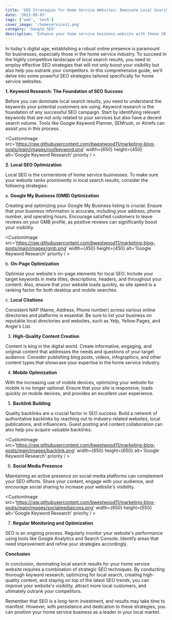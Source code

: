```yaml
---
title: 'SEO Strategies for Home Service Websites: Dominate Local Search Results'
date: '2023-09-03'
tags: ['web', 'tech']
cover_image: '/homeservices1.png'
category: 'Google SEO'
description: 'Enhance your home service business website with these 10 essential features. Improve user experience, boost SEO, and attract more customers.'
---
```


In today's digital age, establishing a robust online presence is paramount for businesses, especially those in the home service industry. To succeed in the highly competitive landscape of local search results, you need to employ effective SEO strategies that will not only boost your visibility but also help you outrank your competitors. In this comprehensive guide, we'll delve into some powerful SEO strategies tailored specifically for home service websites.

**1. Keyword Research: The Foundation of SEO Success**

Before you can dominate local search results, you need to understand the keywords your potential customers are using. Keyword research is the foundation of any successful SEO campaign. Start by identifying relevant keywords that are not only related to your services but also have a decent search volume. Tools like Google Keyword Planner, SEMrush, or Ahrefs can assist you in this process.

<CustomImage src='https://raw.githubusercontent.com/bwestwood11/marketing-blog-posts/main/images/roofkeyword.png' width={650} height={450} alt='Google Keyword Research' priority / >

**2. Local SEO Optimization**

Local SEO is the cornerstone of home service businesses. To make sure your website ranks prominently in local search results, consider the following strategies:

a. **Google My Business (GMB) Optimization**

Creating and optimizing your Google My Business listing is crucial. Ensure that your business information is accurate, including your address, phone number, and operating hours. Encourage satisfied customers to leave reviews on your GMB profile, as positive reviews can significantly boost your visibility.

<CustomImage src='https://raw.githubusercontent.com/bwestwood11/marketing-blog-posts/main/images/gmb.png' width={450} height={450} alt='Google Keyword Research' priority / >

b. **On-Page Optimization**

Optimize your website's on-page elements for local SEO. Include your target keywords in meta titles, descriptions, headers, and throughout your content. Also, ensure that your website loads quickly, as site speed is a ranking factor for both desktop and mobile searches.

c. **Local Citations**

Consistent NAP (Name, Address, Phone number) across various online directories and platforms is essential. Be sure to list your business on reputable local directories and websites, such as Yelp, Yellow Pages, and Angie's List.

3. **High-Quality Content Creation**

Content is king in the digital world. Create informative, engaging, and original content that addresses the needs and questions of your target audience. Consider publishing blog posts, videos, infographics, and other content types that showcase your expertise in the home service industry.

4. **Mobile Optimization**

With the increasing use of mobile devices, optimizing your website for mobile is no longer optional. Ensure that your site is responsive, loads quickly on mobile devices, and provides an excellent user experience.

5. **Backlink Building**

Quality backlinks are a crucial factor in SEO success. Build a network of authoritative backlinks by reaching out to industry-related websites, local publications, and influencers. Guest posting and content collaboration can also help you acquire valuable backlinks.

<CustomImage src='https://raw.githubusercontent.com/bwestwood11/marketing-blog-posts/main/images/backlink.png' width={650} height={650} alt='Google Keyword Research' priority / >

6. **Social Media Presence**

Maintaining an active presence on social media platforms can complement your SEO efforts. Share your content, engage with your audience, and encourage social sharing to increase your website's visibility.

<CustomImage src='https://raw.githubusercontent.com/bwestwood11/marketing-blog-posts/main/images/socialmediaicons.png' width={650} height={550} alt='Google Keyword Research' priority / >

7. **Regular Monitoring and Optimization**

SEO is an ongoing process. Regularly monitor your website's performance using tools like Google Analytics and Search Console. Identify areas that need improvement and refine your strategies accordingly.

**Conclusion**

In conclusion, dominating local search results for your home service website requires a combination of strategic SEO techniques. By conducting thorough keyword research, optimizing for local search, creating high-quality content, and staying on top of the latest SEO trends, you can improve your website's visibility, attract more local customers, and ultimately outrank your competitors.

Remember that SEO is a long-term investment, and results may take time to manifest. However, with persistence and dedication to these strategies, you can position your home service business as a leader in your local market.